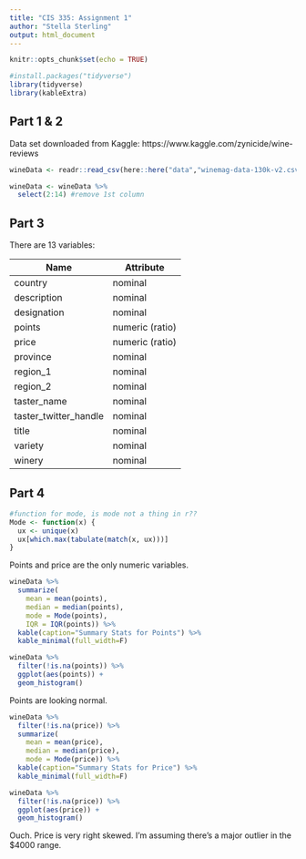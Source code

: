 ```yaml
---
title: "CIS 335: Assignment 1"
author: "Stella Sterling"
output: html_document
---
```


```r
knitr::opts_chunk$set(echo = TRUE)
```

```r
#install.packages("tidyverse")
library(tidyverse)
library(kableExtra)
```


## Part 1 & 2

Data set downloaded from Kaggle: https://www.kaggle.com/zynicide/wine-reviews

```r
wineData <- readr::read_csv(here::here("data","winemag-data-130k-v2.csv"))

wineData <- wineData %>% 
  select(2:14) #remove 1st column
```


## Part 3

There are 13 variables: 

| Name    | Attribute   |
|---------|-------------|
| country | nominal   |
| description | nominal |
| designation | nominal |
| points | numeric (ratio) |
| price | numeric (ratio) |
| province | nominal |
| region_1 | nominal |
| region_2 | nominal |
| taster_name | nominal |
| taster_twitter_handle | nominal |
| title | nominal |
| variety | nominal |
| winery | nominal |

## Part 4

```r
#function for mode, is mode not a thing in r??
Mode <- function(x) {
  ux <- unique(x)
  ux[which.max(tabulate(match(x, ux)))]
}
```


Points and price are the only numeric variables.

```r
wineData %>% 
  summarize(
    mean = mean(points),
    median = median(points),
    mode = Mode(points),
    IQR = IQR(points)) %>% 
  kable(caption="Summary Stats for Points") %>% 
  kable_minimal(full_width=F)
```

```r
wineData %>% 
  filter(!is.na(points)) %>% 
  ggplot(aes(points)) +
  geom_histogram()
```

Points are looking normal.

```r
wineData %>% 
  filter(!is.na(price)) %>% 
  summarize(
    mean = mean(price),
    median = median(price),
    mode = Mode(price)) %>% 
  kable(caption="Summary Stats for Price") %>% 
  kable_minimal(full_width=F)
```

```r
wineData %>% 
  filter(!is.na(price)) %>% 
  ggplot(aes(price)) +
  geom_histogram()
```

Ouch. Price is very right skewed. I'm assuming there's a major outlier in the $4000 range. 





